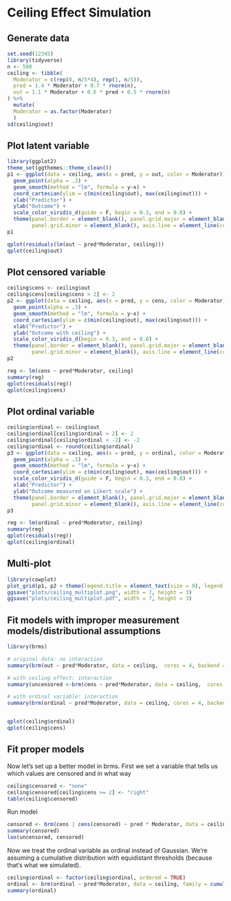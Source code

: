 # Ceiling Effect Simulation

## Generate data
```r
set.seed(12345)
library(tidyverse)
n <- 500
ceiling <- tibble(
  Moderator = c(rep(0, n/5*4), rep(1, n/5)),
  pred = 1.4 * Moderator + 0.7 * rnorm(n),
  out = 1.1 * Moderator + 0.6 * pred + 0.5 * rnorm(n)
) %>% 
  mutate(
  Moderator = as.factor(Moderator)
  )
sd(ceiling$out)
```

## Plot latent variable
```r
library(ggplot2)
theme_set(ggthemes::theme_clean())
p1 <- ggplot(data = ceiling, aes(x = pred, y = out, color = Moderator)) +
  geom_point(alpha = .3) +
  geom_smooth(method = "lm", formula = y~x) +
  coord_cartesian(ylim = c(min(ceiling$out), max(ceiling$out))) +
  xlab("Predictor") +
  ylab("Outcome") +
  scale_color_viridis_d(guide = F, begin = 0.3, end = 0.8) +
  theme(panel.border = element_blank(), panel.grid.major = element_blank(),
        panel.grid.minor = element_blank(), axis.line = element_line(colour = "black"))
p1

qplot(residuals(lm(out ~ pred*Moderator, ceiling)))
qplot(ceiling$out)
```

## Plot censored variable
```r
ceiling$cens <- ceiling$out
ceiling$cens[ceiling$cens > 2] <- 2
p2 <- ggplot(data = ceiling, aes(x = pred, y = cens, color = Moderator)) +
  geom_point(alpha = .3) +
  geom_smooth(method = "lm", formula = y~x) +
  coord_cartesian(ylim = c(min(ceiling$out), max(ceiling$out))) +
  xlab("Predictor") +
  ylab("Outcome with ceiling") +
  scale_color_viridis_d(begin = 0.3, end = 0.8) +
  theme(panel.border = element_blank(), panel.grid.major = element_blank(),
        panel.grid.minor = element_blank(), axis.line = element_line(colour = "black"))
p2

reg <- lm(cens ~ pred*Moderator, ceiling)
summary(reg)
qplot(residuals(reg))
qplot(ceiling$cens)

```

## Plot ordinal variable
```r
ceiling$ordinal <- ceiling$out
ceiling$ordinal[ceiling$ordinal > 2] <- 2
ceiling$ordinal[ceiling$ordinal < -2] <- -2
ceiling$ordinal <- round(ceiling$ordinal)
p3 <- ggplot(data = ceiling, aes(x = pred, y = ordinal, color = Moderator)) +
  geom_point(alpha = .3) +
  geom_smooth(method = "lm", formula = y~x) +
  coord_cartesian(ylim = c(min(ceiling$out), max(ceiling$out))) +
  scale_color_viridis_d(guide = F, begin = 0.3, end = 0.8) +
  xlab("Predictor") +
  ylab("Outcome measured on Likert scale") +
  theme(panel.border = element_blank(), panel.grid.major = element_blank(),
        panel.grid.minor = element_blank(), axis.line = element_line(colour = "black"))
p3

reg <- lm(ordinal ~ pred*Moderator, ceiling)
summary(reg)
qplot(residuals(reg))
qplot(ceiling$ordinal)
```


## Multi-plot
```r
library(cowplot)
plot_grid(p1, p2 + theme(legend.title = element_text(size = 9), legend.background = element_blank(), legend.position = c(0.5,0.85), legend.justification = "right"), p3, labels = c("A", "B", "C"), nrow = 1, align = "hv", axis = "lb")
ggsave("plots/ceiling_multiplot.png", width = 7, height = 3)
ggsave("plots/ceiling_multiplot.pdf", width = 7, height = 3)
```

## Fit models with improper measurement models/distributional assumptions
```r
library(brms)

# original data: no interaction
summary(brm(out ~ pred*Moderator, data = ceiling,  cores = 4, backend = "cmdstanr", file = "models/ceiling/original_no_interaction"))

# with ceiling effect: interaction
summary(uncensored <-brm(cens ~ pred*Moderator, data = ceiling,  cores = 4, backend = "cmdstanr", file = "models/ceiling/ceiling_effect"))

# with ordinal variable: interaction
summary(brm(ordinal ~ pred*Moderator, data = ceiling, cores = 4, backend = "cmdstanr", file = "models/ceiling/ordinal_as_gaussian"))


qplot(ceiling$ordinal)
qplot(ceiling$cens)
```

## Fit proper models
Now let's set up a better model in brms.
First we set a variable that tells us which values are censored and in what way

```r
ceiling$censored <- "none"
ceiling$censored[ceiling$cens >= 2] <- "right"
table(ceiling$censored)
```

Run model
```r
censored <- brm(cens | cens(censored) ~ pred * Moderator, data = ceiling,  cores = 4, backend = "cmdstanr", file = "models/ceiling/censored")
summary(censored)
loo(uncensored, censored)
```


Now we treat the ordinal variable as ordinal instead of Gaussian. We're assuming a cumulative distribution with equidistant thresholds (because that's what we simulated).

```r
ceiling$ordinal <- factor(ceiling$ordinal, ordered = TRUE)
ordinal <- brm(ordinal ~ pred*Moderator, data = ceiling, family = cumulative(),  cores = 4, backend = "cmdstanr", file = "models/ceiling/cumulative")
summary(ordinal)
```
